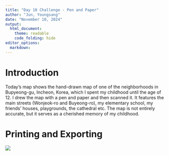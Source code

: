 ```yaml
---
title: "Day 10 Challenge - Pen and Paper"
author: "Jun, Youngsang"
date: "November 10, 2024"
output: 
  html_document: 
    theme: readable
    code_folding: hide
editor_options: 
  markdown: 
---
```


# Introduction

Today's map shows the hand-drawn map of one of the neighborhoods in Bupyeong-gu, Incheon, Korea, which I spent my childhood until the age of 12. I drew the map with a pen and paper and then scanned it. It features the main streets (Wonjeok-ro and Buyeong-ro), my elementary school, my friends' houses, playgrounds, the cathedral etc. The map is not entirely accurate, but it serves as a cherished memory of my childhood.

# Printing and Exporting

![](10-youngsang-jun.jpg)
